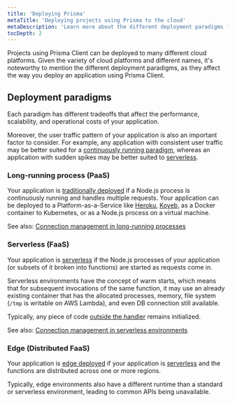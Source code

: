 ```yaml
---
title: 'Deploying Prisma'
metaTitle: 'Deploying projects using Prisma to the cloud'
metaDescription: 'Learn more about the different deployment paradigms for Node.js applications and how they affect deploying an application using Prisma Client.'
tocDepth: 2
---
```


<TopBlock>

Projects using Prisma Client can be deployed to many different cloud platforms. Given the variety of cloud platforms and different names, it's noteworthy to mention the different deployment paradigms, as they affect the way you deploy an application using Prisma Client.

</TopBlock>

## Deployment paradigms

Each paradigm has different tradeoffs that affect the performance, scalability, and operational costs of your application.

Moreover, the user traffic pattern of your application is also an important factor to consider. For example, any application with consistent user traffic may be better suited for a [continuously running paradigm](#long-running-process-paas), whereas an application with sudden spikes may be better suited to [serverless](#serverless-faas).

### Long-running process (PaaS)

Your application is [traditionally deployed](./traditional-deployments) if a Node.js process is continuously running and handles multiple requests. Your application can be deployed to a Platform-as-a-Service like [Heroku](./traditional-deployments/deploying-to-heroku), [Koyeb](./traditional-deployments/deploying-to-koyeb), as a Docker container to Kubernetes, or as a Node.js process on a virtual machine.

See also: [Connection management in long-running processes](/guides/performance-and-optimization/connection-management#long-running-processes)

### Serverless (FaaS)

Your application is [serverless](./serverless-deployments) if the Node.js processes of your application (or subsets of it broken into functions) are started as requests come in.

Serverless environments have the concept of warm starts, which means that for subsequent invocations of the same function, it may use an already existing container that has the allocated processes, memory, file system (`/tmp` is writable on AWS Lambda), and even DB connection still available.

Typically, any piece of code [outside the handler](https://docs.aws.amazon.com/lambda/latest/dg/gettingstarted-features.html#gettingstarted-features-programmingmodel) remains initialized.

See also: [Connection management in serverless environments](/guides/performance-and-optimization/connection-management#serverless-environments-faas)

### Edge (Distributed FaaS)

Your application is [edge deployed](./edge-deployments) if your application is [serverless](#serverless-faas) and the functions are distributed across one or more regions.

Typically, edge environments also have a different runtime than a standard or serverless environment, leading to common APIs being unavailable.
